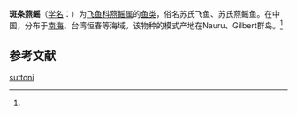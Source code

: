 {{Speciesbox
| name = 斑条燕鳐
| status = 
| status_system = 
| image = 
| genus = Cypselurus
| species = suttoni
| authority = (Whitley et Colefax, 1938)<ref name='id6744'>{{cite web| url =http://www.bioinfo.cn/db05/BjdwSpecies.php?action=view&id=6744| title =斑条燕鳐| work =《中国动物物种编目数据库》| publisher =中国科学院微生物研究所| author =中国科学院动物研究所| accessdate =2009-04-11| deadurl =yes| archiveurl =https://web.archive.org/web/20160305055452/http://www.bioinfo.cn/db05/BjdwSpecies.php?action=view&id=6744| archivedate =2016-03-05}}</ref>
}}

'''斑条燕鳐'''（[[学名|学名]]：{{lang|la|''Cypselurus suttoni''}}）为[[飞鱼科|飞鱼科]][[燕鳐属|燕鳐属]]的[[鱼类|鱼类]]，俗名苏氏飞鱼、苏氏燕鳐鱼。在中国，分布于[[南海|南海]]、台湾恒春等海域。该物种的模式产地在Nauru、Gilbert群岛。<ref name='id6744'/>

== 参考文献 ==
{{reflist}}

{{Wikispecies|Cypselurus suttoni}}
{{Taxonbar|from=Q11080285}}

[[Category:燕鳐属|suttoni]]


{{鱼类小作品}}